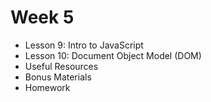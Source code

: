 
# Week 5

- <Link to="/week-5/lesson-9">Lesson 9: Intro to JavaScript</Link>
- <Link to="/week-5/lesson-10">Lesson 10: Document Object Model (DOM)</Link>
- Useful Resources
- Bonus Materials
- Homework
